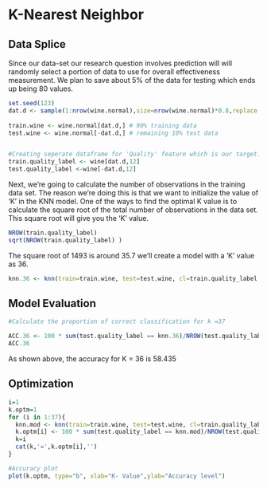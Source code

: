 # K-Nearest Neighbor


## Data Splice
Since our data-set our research question involves prediction will will randomly select a portion of data to use for overall effectiveness measurement. We plan to save about $5\%$ of the data for testing which ends up being $80$ values.

```r
set.seed(123)
dat.d <- sample(1:nrow(wine.normal),size=nrow(wine.normal)*0.8,replace = FALSE) #random selection of 90% data.
 
train.wine <- wine.normal[dat.d,] # 90% training data
test.wine <- wine.normal[-dat.d,] # remaining 10% test data


#Creating seperate dataframe for 'Quality' feature which is our target.
train.quality_label <- wine[dat.d,12]
test.quality_label <-wine[-dat.d,12]
```

Next, we’re going to calculate the number of observations in the training data set. The reason we’re doing this is that we want to initialize the value of ‘K’ in the KNN model. One of the ways to find the optimal K value is to calculate the square root of the total number of observations in the data set. This square root will give you the ‘K’ value.

```r
NROW(train.quality_label) 
sqrt(NROW(train.quality_label) )

```
The square root of 1493 is around 35.7 we'll create a model with a ‘K’ value as 36.

```r

knn.36 <- knn(train=train.wine, test=test.wine, cl=train.quality_label, k=36)

```


## Model Evaluation 

```r
#Calculate the proportion of correct classification for k =37

ACC.36 <- 100 * sum(test.quality_label == knn.36)/NROW(test.quality_label)
ACC.36

```
As shown above, the accuracy for K = 36 is 58.435

## Optimization

```r
i=1
k.optm=1
for (i in 1:37){
  knn.mod <- knn(train=train.wine, test=test.wine, cl=train.quality_label, k=i)
  k.optm[i] <- 100 * sum(test.quality_label == knn.mod)/NROW(test.quality_label)
  k=i
  cat(k,'=',k.optm[i],'')
}
```


```r
#Accuracy plot
plot(k.optm, type="b", xlab="K- Value",ylab="Accuracy level")
```


